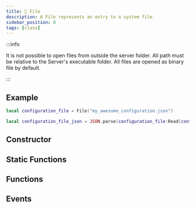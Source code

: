 ```yaml
---
title: 📁 File
description: A File represents an entry to a system file.
sidebar_position: 0
tags: [class]
---
```





<HeaderDeclaration class_data={ClassData} />

:::info

It is not possible to open files from outside the server folder. All path must be relative to the Server's executable folder. All files are opened as binary file by default.

:::


## Example

```lua
local configuration_file = File("my_awesome_configuration.json")

local configuration_file_json = JSON.parse(configuration_file:Read(configuration_file:Size()))
```


## Constructor

<ConstructorDeclaration class_data={ClassData} />


## Static Functions

<StaticFunctionsDeclaration class_data={ClassData} />


## Functions

<FunctionsDeclaration class_data={ClassData} />


## Events

<EventsDeclaration class_data={ClassData} />
